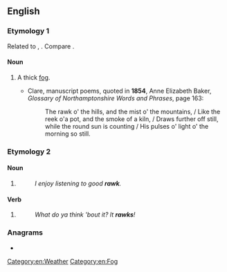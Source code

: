 ==English==

===Etymology 1===
Related to {{m|en|roke||mist; smoke}}, {{cog|sv|rök||smoke}}.<!--The ''English Dialect Dictionary'' records several alternative spellings, ''rauch'', ''rauk'', ''rork''.--> Compare {{m|en|raggy||foggy}}.

====Noun====
{{en-noun}}

# {{lb|en|Yorkshire}} A thick [[fog]].
#* {{rfdate|en}} Clare, manuscript poems, quoted in '''1854''', Anne Elizabeth Baker, ''Glossary of Northamptonshire Words and Phrases'', page 163:
#*: The rawk o&#39; the hills, and the mist o&#39; the mountains, / Like the reek o&#39;a pot, and the smoke of a kiln, / Draws further off still, while the round sun is counting / His pulses o&#39; light o&#39; the morning so still.

===Etymology 2===

====Noun====
{{en-noun}}

# {{pronunciation spelling of|en|rock}}
#: ''I enjoy listening to good '''rawk'''.''

====Verb====
{{en-verb}}

# {{pronunciation spelling of|en|rock}}
#: ''What do ya think 'bout it? It '''rawks'''!''

===Anagrams===
* {{anagrams|en|a=akrw|Wark|wark}}

[[Category:en:Weather]]
[[Category:en:Fog]]